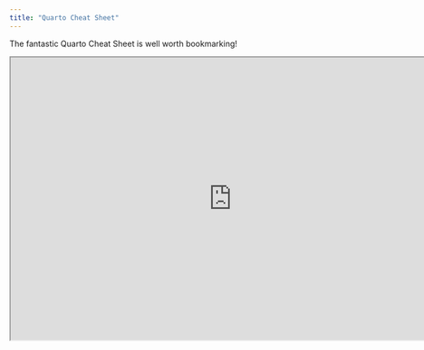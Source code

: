 ```yaml
---
title: "Quarto Cheat Sheet"
---
```


The fantastic Quarto Cheat Sheet is well worth bookmarking!

```{=html}
<iframe width="780" height="500" src="https://cheat-sheet.streamlit.app/" title="Quarto Components"></iframe>
```
